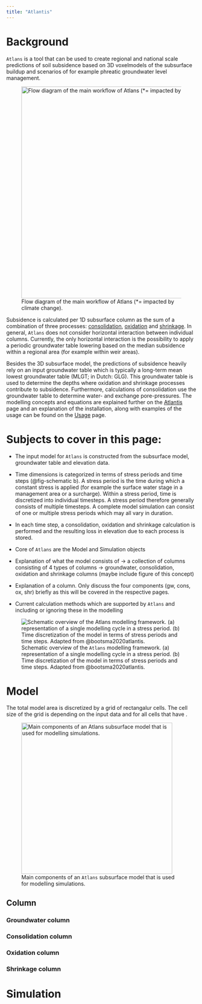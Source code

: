```yaml
---
title: "Atlantis"
---
```


# Background

`Atlans` is a tool that can be used to create regional and national scale predictions of soil subsidence based on 3D voxelmodels of the subsurface buildup and scenarios of for example phreatic groundwater level management. 

![Flow diagram of the main workflow of Atlans (*= impacted by climate change).](./_static/images/flow_diagram.png){#fig-workflow width=560}

Subsidence is calculated per 1D subsurface column as the sum of a combination of three processes: [consolidation](core/consolidation.qmd), [oxidation](core/oxidation.qmd) and [shrinkage](core/shrinkage.qmd). In general, `Atlans` does not consider horizontal interaction between individual columns. Currently, the only horizontal interaction is the possibility to apply a periodic groundwater table lowering based on the median subsidence within a regional area (for example within weir areas).

Besides the 3D subsurface model, the predictions of subsidence heavily rely on an input groundwater table which is typically a long-term mean lowest groundwater table (MLGT; in Dutch: GLG). This groundwater table is used to determine the depths where oxidation and shrinkage processes contribute to subsidence. Furthermore, calculations of consolidation use the groundwater table to determine water- and exchange pore-pressures. The modelling concepts and equations are explained further on the [Atlantis](core/index.qmd) page and an explanation of the installation, along with examples of the usage can be found on the [Usage](usage/index.qmd) page.

# Subjects to cover in this page:
- The input model for `Atlans` is constructed from the subsurface model, groundwater table and elevation data.
- Time dimensions is categorized in terms of stress periods and time steps (@fig-schematic b). A stress period is the time during which a constant stress is applied (for example the surface water stage in a management area or a surcharge). Within a stress period, time is discretized into individual timesteps. A stress period therefore generally consists of multiple timesteps. A complete model simulation can consist of one or multiple stress periods which may all vary in duration.
- In each time step, a consolidation, oxidation and shrinkage calculation is performed and the resulting loss in elevation due to each process is stored.

- Core of `Atlans` are the Model and Simulation objects
- Explanation of what the model consists of -> a collection of columns consisting of 4 types of columns -> groundwater, consolidation, oxidation and shrinkage columns (maybe include figure of this concept)
- Explanation of a column. Only discuss the four components (gw, cons, ox, shr) briefly as this will be covered in the respective pages.
- Current calculation methods which are supported by `Atlans` and including or ignoring these in the modelling

![Schematic overview of the `Atlans` modelling framework. (a) representation of a single modelling cycle in a stress period. (b) Time discretization of the model in terms of stress periods and time steps. Adapted from @bootsma2020atlantis.](../_static/images/schematic_modelling.png){#fig-schematic}

# Model
The total model area is discretized by a grid of rectangalur cells. The cell size of the grid is depending on the input data and for all cells that have .

![Main components of an `Atlans` subsurface model that is used for modelling simulations.](../_static/images/components_model.png){#fig-components width=400}

## Column

### Groundwater column

### Consolidation column

### Oxidation column

### Shrinkage column

# Simulation
